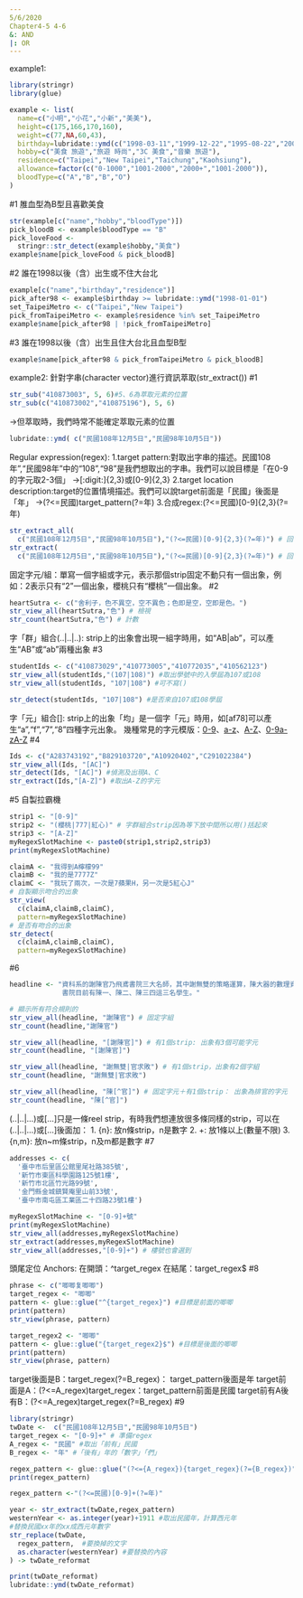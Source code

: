 ---
5/6/2020
Chapter4-5 4-6
&: AND
|: OR
---
example1:
```{r}
library(stringr)
library(glue)
```
```{r setup, include=FALSE}
example <- list(
  name=c("小明","小花","小新","美美"),
  height=c(175,166,170,160),
  weight=c(77,NA,60,43),
  birthday=lubridate::ymd(c("1998-03-11","1999-12-22","1995-08-22","2001-10-10")),
  hobby=c("美食 旅遊","旅遊 時尚","3C 美食","音樂 旅遊"),
  residence=c("Taipei","New Taipei","Taichung","Kaohsiung"),
  allowance=factor(c("0-1000","1001-2000","2000+","1001-2000")),
  bloodType=c("A","B","B","O")
)
```
#1 脽血型為B型且喜歡美食
```{r}
str(example[c("name","hobby","bloodType")])
pick_bloodB <- example$bloodType == "B"
pick_loveFood <- 
  stringr::str_detect(example$hobby,"美食")
example$name[pick_loveFood & pick_bloodB]
```
#2 誰在1998以後（含）出生或不住大台北
```{r pressure, echo=FALSE}
example[c("name","birthday","residence")]
pick_after98 <- example$birthday >= lubridate::ymd("1998-01-01")
set_TaipeiMetro <- c("Taipei","New Taipei")
pick_fromTaipeiMetro <- example$residence %in% set_TaipeiMetro
example$name[pick_after98 | !pick_fromTaipeiMetro]
```
#3 誰在1998以後（含）出生且住大台北且血型B型
```{r}
example$name[pick_after98 & pick_fromTaipeiMetro & pick_bloodB]
```
example2:
針對字串(character vector)進行資訊萃取(str_extract())
#1
```{r}
str_sub("410873003", 5, 6)#5、6為萃取元素的位置
str_sub(c("410873002","410875196"), 5, 6)
```
->但萃取時，我們時常不能確定萃取元素的位置
```{r}
lubridate::ymd( c("民國108年12月5日","民國98年10月5日"))
```
Regular expression(regex):
1.target pattern:對取出字串的描述。民國108年”,“民國98年”中的“108”,“98”是我們想取出的字串。我們可以說目標是「在0-9的字元取2-3個」
->[:digit:]{2,3}或[0-9]{2,3}
2.target location description:target的位置情境描述。我們可以說target前面是「民國」後面是「年」
->(?<=民國)target_pattern(?=年)
3.合成regex:(?<=民國)[0-9]{2,3}(?=年)
```{r}
str_extract_all(
  c("民國108年12月5日","民國98年10月5日"),"(?<=民國)[0-9]{2,3}(?=年)") # 回傳成list 
str_extract(
  c("民國108年12月5日","民國98年10月5日"),"(?<=民國)[0-9]{2,3}(?=年)") # 回傳成vector 
```
固定字元/組：單寫一個字組或字元，表示那個strip固定不動只有一個出象，例如：2表示只有“2”一個出象，櫻桃只有“櫻桃”一個出象。
#2
```{r}
heartSutra <- c("舍利子，色不異空，空不異色；色即是空，空即是色。")
str_view_all(heartSutra,"色") # 檢視
str_count(heartSutra,"色") # 計數
```
字「群」組合(..|..|..): strip上的出象會出現一組字時用，如“AB|ab”，可以產生“AB”或“ab”兩種出象
#3
```{r}
studentIds <- c("410873029","410773005","410772035","410562123")
str_view_all(studentIds,"(107|108)") #取出學號中的入學屆為107或108
str_view_all(studentIds, "107|108") #可不寫()

str_detect(studentIds, "107|108") #是否來自107或108學屆
```
字「元」組合[]: strip上的出象「均」是一個字「元」時用，如[af78]可以產生“a”,“f”,“7”,“8”四種字元出象。
幾種常見的字元模版：[0-9](或[:digit:])、[a-z](或[:lower:])、[A-Z](或[:upper:])、[0-9a-zA-Z](或[:alnum:])
#4
```{r}
Ids <- c("A283743192","B829103720","A10920402","C291022384")
str_view_all(Ids, "[AC]")
str_detect(Ids, "[AC]") #偵測及出現A、C
str_extract(Ids,"[A-Z]") #取出A-Z的字元
```
#5 自製拉霸機
```{r}
strip1 <- "[0-9]"
strip2 <- "(櫻桃|777|紅心)" # 字群組合strip因為等下放中間所以用()括起來
strip3 <- "[A-Z]"
myRegexSlotMachine <- paste0(strip1,strip2,strip3)
print(myRegexSlotMachine)
```
```{r}
claimA <- "我得到A檸檬99"
claimB <- "我的是7777Z"
claimC <- "我玩了兩次，一次是7蘋果H，另一次是5紅心J"
# 自製顯示吻合的出象
str_view(
  c(claimA,claimB,claimC),
  pattern=myRegexSlotMachine)
# 是否有吻合的出象
str_detect(
  c(claimA,claimB,claimC),
  pattern=myRegexSlotMachine)
```
[^ ]:以否定法定義的字「元」組 -> “[^趙錢孫李]”:不能有趙錢孫李任何一個
#6
```{r}
headline <- "資科系的謝陳官乃飛鳶書院三大名師，其中謝無雙的策略運算，陳大器的數理資科學，及官求敗的運算成本更是打通演算思維任督二脈的三大好課。
             書院目前有陳一、陳二、陳三四這三名學生。"
```
```{r}
# 顯示所有符合規則的
str_view_all(headline, "謝陳官") # 固定字組
str_count(headline,"謝陳官")

str_view_all(headline, "[謝陳官]") # 有1個strip: 出象有3個可能字元 
str_count(headline, "[謝陳官]")

str_view_all(headline, "謝無雙|官求敗") # 有1個strip，出象有2個字組 
str_count(headline, "謝無雙|官求敗")

str_view_all(headline, "陳[^官]") # 固定字元＋有1個strip： 出象為排官的字元
str_count(headline, "陳[^官]")
```
(..|..|...)或[...]只是一條reel strip，有時我們想連放很多條同樣的strip，可以在(..|..|...)或[...]後面加：
1. {n}: 放n條strip，n是數字
2. +: 放1條以上(數量不限)
3. {n,m}: 放n~m條strip，n及m都是數字
#7
```{r}
addresses <- c(
  '臺中市后里區公館里尾社路385號',
  '新竹市東區科學園路125號1樓',
  '新竹市北區竹光路99號',
  '金門縣金城鎮賢庵里山前33號',
  '臺中市南屯區工業區二十四路23號1樓')
```
```{r}
myRegexSlotMachine <- "[0-9]+號"
print(myRegexSlotMachine)
str_view_all(addresses,myRegexSlotMachine)
str_extract(addresses,myRegexSlotMachine)
str_view_all(addresses,"[0-9]+") # 樓號也會選到
```
頭尾定位 Anchors:
在開頭：^target_regex
在結尾：target_regex$
#8
```{r}
phrase <- c("唧唧复唧唧")
target_regex <- "唧唧"
pattern <- glue::glue("^{target_regex}") #目標是前面的唧唧
print(pattern)
str_view(phrase, pattern) 
```
```{r}
target_regex2 <- "唧唧"
pattern <- glue::glue("{target_regex2}$") #目標是後面的唧唧
print(pattern)
str_view(phrase, pattern) 
```
target後面是B：target_regex(?=B_regex)： target_pattern後面是年
target前面是A：(?<=A_regex)target_regex：target_pattern前面是民國
target前有A後有B：(?<=A_regex)target_regex(?=B_regex)
#9
```{r}
library(stringr)
twDate <-  c("民國108年12月5日","民國98年10月5日")
target_regex <- "[0-9]+" # 準備regex
A_regex <- "民國" #取出「前有」民國
B_regex <- "年" #「後有」年的「數字」「們」

regex_pattern <- glue::glue("(?<={A_regex}){target_regex}(?={B_regex})")
print(regex_pattern)

regex_pattern <-"(?<=民國)[0-9]+(?=年)"

year <- str_extract(twDate,regex_pattern)
westernYear <- as.integer(year)+1911 #取出民國年，計算西元年
#替換民國xx年的xx成西元年數字
str_replace(twDate,
  regex_pattern,  #要換掉的文字
  as.character(westernYear) #要替換的內容
) -> twDate_reformat

print(twDate_reformat)
lubridate::ymd(twDate_reformat)
```

